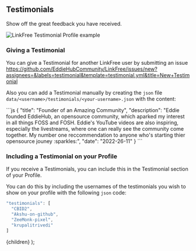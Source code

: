 
## Testimonials

Show off the great feedback you have received.

![LinkFree Testimonial Profile example](https://user-images.githubusercontent.com/624760/209360368-647dbc88-0224-4670-82cd-b052daa6cff0.png)

### Giving a Testimonial

You can give a Testimonial for another LinkFree user by submitting an issue https://github.com/EddieHubCommunity/LinkFree/issues/new?assignees=&labels=testimonial&template=testimonial.yml&title=New+Testimonial

Also you can add a Testimonial manually by creating the `json` file `data/<username>/testimonials/<your-username>.json` with the content:

<ClipboardCopy>
```js
{
  "title": "Founder of an Amazing Community",
  "description": "Eddie founded EddieHub, an opensource community, which aparked my interest in all things FOSS and FOSH. Eddie's YouTube videos are also inspiring, especially the livestreams, where one can really see the community come together. My number one reccommendation to anyone who's starting thier opensource jouney :sparkles:",
  "date": "2022-26-11"
}
```
</ClipboardCopy>

### Including a Testimonial on your Profile

If you receive a Testimonials, you can include this in the Testimonial section of your Profile.

You can do this by including the usernames of the testimonials you wish to show on your profile with the following `json` code:

```js
"testimonials": [
  "CBID2",
  "Akshu-on-github",
  "ZeeMonk-pixel",
  "krupalitrivedi"
]
```

  <DocsLayout title="LinkFree Testimonials Documentation">
    {children}
  </DocsLayout>
);
